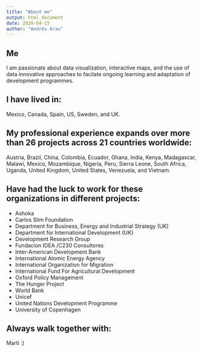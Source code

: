 ```yaml
---
title: "About me"
output: html_document
date: 2020-04-15
author: "Andrés Arau"
---
```



## Me

I am passionate about data visualization, interactive maps, and the use of data innovative approaches to facilate ongoing learning and adaptation of development programmes.

## I have lived in:

Mexico, Canada, Spain, US, Sweden, and UK.

## My professional experience expands over more than 26 projects across 21 countries worldwide:

Austria, Brazil, China, Colombia, Ecuador, Ghana, India, Kenya, Madagascar, Malawi, Mexico, Mozambique, Nigeria, Peru, Sierra Leone, South Africa, Uganda, United Kingdom, United States, Venezuela, and Vietnam.

## Have had the luck to work for these organizations in different projects:

* Ashoka
* Carlos Slim Foundation
* Department for Business, Energy and Industrial Strategy (UK)
* Department for International Development (UK)
* Development Research Group
* Fundacion IDEA /C230 Consultores
* Inter-American Development Bank
* International Atomic Energy Agency
* International Organization for Migration
* International Fund For Agricultural Development
* Oxford Policy Management
* The Hunger Project
* World Bank
* Unicef
* United Nations Development Programme
* University of Copenhagen


## Always walk together with:

Marti :)

